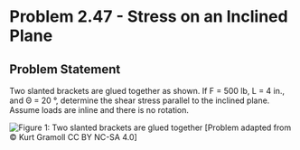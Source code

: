 # Problem 2.47 - Stress on an Inclined Plane {.unnumbered}


## Problem Statement
Two slanted brackets are glued together as shown. If F = 500 lb, L = 4 in., and Θ = 20 °, determine the shear stress parallel to the inclined plane. Assume loads are inline and there is no rotation.


![Figure 1: Two slanted brackets are glued together](images/153.png){fig-alt="Picture with two slanted brackets glued together, and the slant is at the stated angle. A force is applied to each edge of the brackets."}
\[Problem adapted from © Kurt Gramoll CC BY NC-SA 4.0\]
